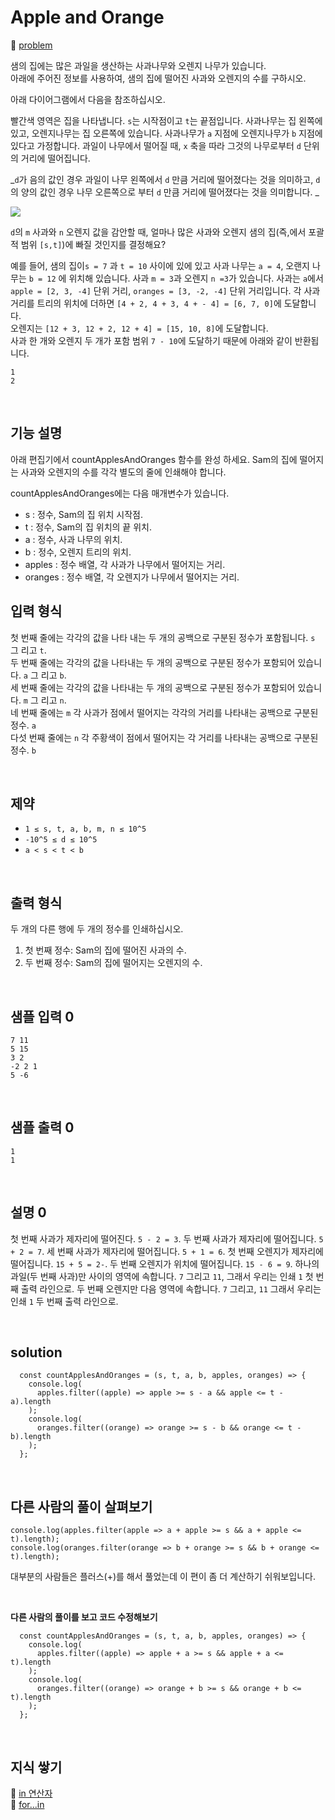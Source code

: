 # Apple and Orange

🔗 [problem](https://www.hackerrank.com/challenges/apple-and-orange/problem?isFullScreen=true)

샘의 집에는 많은 과일을 생산하는 사과나무와 오렌지 나무가 있습니다.  
아래에 주어진 정보를 사용하여, 샘의 집에 떨어진 사과와 오렌지의 수를 구하시오.

아래 다이어그램에서 다음을 참조하십시오.

빨간색 영역은 집을 나타냅니다. `s`는 시작점이고 `t`는 끝점입니다. 사과나무는 집 왼쪽에 있고, 오렌지나무는 집 오른쪽에 있습니다.
사과나무가 `a` 지점에 오렌지나무가 `b` 지점에 있다고 가정합니다.
과일이 나무에서 떨어질 때, `x` 축을 따라 그것의 나무로부터 `d` 단위의 거리에 떨어집니다.

_`d`가 음의 값인 경우 과일이 나무 왼쪽에서 `d` 만큼 거리에 떨어졌다는 것을 의미하고, `d`의 양의 값인 경우 나무 오른쪽으로 부터 `d` 만큼 거리에 떨어졌다는 것을 의미합니다. _

![](https://s3.amazonaws.com/hr-challenge-images/25220/1474218925-f2a791d52c-Appleandorange2.png)

`d`의 `m` 사과와 `n` 오렌지 값을 감안할 때, 얼마나 많은 사과와 오렌지 샘의 집(즉,에서 포괄적 범위 `[s,t]`)에 빠질 것인지를 결정해요?

예를 들어, 샘의 집이`s = 7` 과 `t = 10` 사이에 있에 있고 사과 나무는 `a = 4`, 오랜지 나무는 `b = 12` 에 위치해 있습니다. 사과 `m = 3`과 오렌지 `n =3`가 있습니다. 사과는 `a`에서 `apple = [2, 3, -4]` 단위 거리, `oranges = [3, -2, -4]` 단위 거리입니다. 각 사과 거리를 트리의 위치에 더하면 `[4 + 2, 4 + 3, 4 + - 4] = [6, 7, 0]`에 도달합니다.  
오렌지는 `[12 + 3, 12 + 2, 12 + 4] = [15, 10, 8]`에 도달합니다.  
사과 한 개와 오렌지 두 개가 포함 범위 `7 - 10`에 도달하기 때문에 아래와 같이 반환됩니다.

```
1
2
```

<br />

## 기능 설명

아래 편집기에서 countApplesAndOranges 함수를 완성 하세요. Sam의 집에 떨어지는 사과와 오렌지의 수를 각각 별도의 줄에 인쇄해야 합니다.

countApplesAndOranges에는 다음 매개변수가 있습니다.

- s : 정수, Sam의 집 위치 시작점.
- t : 정수, Sam의 집 위치의 끝 위치.
- a : 정수, 사과 나무의 위치.
- b : 정수, 오렌지 트리의 위치.
- apples : 정수 배열, 각 사과가 나무에서 떨어지는 거리.
- oranges : 정수 배열, 각 오렌지가 나무에서 떨어지는 거리.
  <br />

## 입력 형식

첫 번째 줄에는 각각의 값을 나타 내는 두 개의 공백으로 구분된 정수가 포함됩니다. `s` 그 리고 `t`.  
두 번째 줄에는 각각의 값을 나타내는 두 개의 공백으로 구분된 정수가 포함되어 있습니다. `a` 그 리고 `b`.  
세 번째 줄에는 각각의 값을 나타내는 두 개의 공백으로 구분된 정수가 포함되어 있습니다. `m` 그 리고 `n`.  
네 번째 줄에는 `m` 각 사과가 점에서 떨어지는 각각의 거리를 나타내는 공백으로 구분된 정수. `a`  
다섯 번째 줄에는 `n` 각 주황색이 점에서 떨어지는 각 거리를 나타내는 공백으로 구분된 정수. `b`

<br />

## 제약

- `1 ≤ s, t, a, b, m, n ≤ 10^5`
- `-10^5 ≤ d ≤ 10^5`
- `a < s < t < b`

<br />

## 출력 형식

두 개의 다른 행에 두 개의 정수를 인쇄하십시오.

1. 첫 번째 정수: Sam의 집에 떨어진 사과의 수.
2. 두 번째 정수: Sam의 집에 떨어지는 오렌지의 수.

<br />

## 샘플 입력 0

```
7 11
5 15
3 2
-2 2 1
5 -6
```

<br />

## 샘플 출력 0

```
1
1
```

<br />

## 설명 0

첫 번째 사과가 제자리에 떨어진다. `5 - 2 = 3`.
두 번째 사과가 제자리에 떨어집니다. `5 + 2 = 7`.
세 번째 사과가 제자리에 떨어집니다. `5 + 1 = 6`.
첫 번째 오렌지가 제자리에 떨어집니다. `15 + 5 = 2-`.
두 번째 오렌지가 위치에 떨어집니다. `15 - 6 = 9`.
하나의 과일(두 번째 사과)만 사이의 영역에 속합니다. `7` 그리고 `11`, 그래서 우리는 인쇄 `1` 첫 번째 출력 라인으로.
두 번째 오렌지만 다음 영역에 속합니다. `7` 그리고, `11` 그래서 우리는 인쇄 `1` 두 번째 출력 라인으로.

<br />

## solution

```JS
  const countApplesAndOranges = (s, t, a, b, apples, oranges) => {
    console.log(
      apples.filter((apple) => apple >= s - a && apple <= t - a).length
    );
    console.log(
      oranges.filter((orange) => orange >= s - b && orange <= t - b).length
    );
  };
```

<br />

## 다른 사람의 풀이 살펴보기

```JS
console.log(apples.filter(apple => a + apple >= s && a + apple <= t).length);
console.log(oranges.filter(orange => b + orange >= s && b + orange <= t).length);
```

대부분의 사람들은 플러스(+)를 해서 풀었는데 이 편이 좀 더 계산하기 쉬워보입니다.

<br />

**다른 사람의 풀이를 보고 코드 수정해보기**

```JS
  const countApplesAndOranges = (s, t, a, b, apples, oranges) => {
    console.log(
      apples.filter((apple) => apple + a >= s && apple + a <= t).length
    );
    console.log(
      oranges.filter((orange) => orange + b >= s && orange + b <= t).length
    );
  };
```

<br />

## 지식 쌓기

🔗 [in 연산자](https://developer.mozilla.org/ko/docs/Web/JavaScript/Reference/Operators/in)  
🔗 [for...in](https://developer.mozilla.org/ko/docs/Web/JavaScript/Reference/Statements/for...in)

<br />
